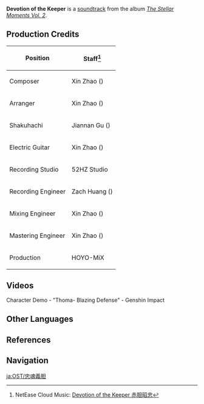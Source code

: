 {{Soundtrack Infobox
|title          =
|image          = The Stellar Moments Vol. 2.png
|album          = The Stellar Moments Vol. 2
|number         = 19
|featured       =
|featured2      =
|featured3      =
|featured_disc  =
|featured_disc2 =
|featured_disc3 =
|youtube_id     = hopQXbkXm94
|youtube_time   = 1644
|spotify_id     = 3sOx6kOQK9DGLgee7dAFOS
|played_in      = Character Demo
|during         = [https://youtu.be/watch?v=HPoeE5PRWTw Character Demo - "Thoma: Blazing Defense"]
|domain         =
|previous       = A Glorious Awakening
|next           = Awake From a Nightmare
}}
'''Devotion of the Keeper''' is a [[soundtrack]] from the album ''[[The Stellar Moments Vol. 2]]''.

==Production Credits==
{| class="wikitable" style="text-align:left; height:0.5em"
! Position
! Staff<ref>NetEase Cloud Music: [https://music.163.com/#/song?id=1913533272 Devotion of the Keeper 赤胆昭忠]</ref>
|-
! Composer
| Xin Zhao ({{zh|赵鑫}})
|-
! Arranger
| Xin Zhao ({{zh|赵鑫}})
|-
! Shakuhachi
| Jiannan Gu ({{zh|顾剑楠}})
|-
! Electric Guitar
| Xin Zhao ({{zh|赵鑫}})
|-
! Recording Studio
| 52HZ Studio
|-
! Recording Engineer
| Zach Huang ({{zh|黄巍}})
|-
! Mixing Engineer
| Xin Zhao ({{zh|赵鑫}})
|-
! Mastering Engineer
| Xin Zhao ({{zh|赵鑫}})
|-
! Production
| HOYO-MiX
|}

==Videos==
<gallery>
Character Demo - "Thoma- Blazing Defense" - Genshin Impact
</gallery>

==Other Languages==
{{Other Languages
|en      = Devotion of the Keeper
|zhs     = 赤胆昭忠
|zhs_rm  = Chìdǎn Zhāozhōng
|zht     = 赤膽昭忠
|zht_rm  = Chìdǎn Zhāozhōng
|zh_tl   = 
|ja      = 忠魂義胆
|ja_rm   = Chuukon-gitan
|ja_tl   = Loyalty-Morality-Courage
|ko      = Devotion of the Keeper<ref name=drumalong>Event: [[The Almighty Arataki Great and Glorious Drumalong Festival]]</ref>
|es      = El protector devoto<ref name=drumalong />
|fr      = Dévotion protectrice<ref name=drumalong />
|ru      = Преданность стража<ref name=drumalong />
|th      = Devotion of the Keeper<ref name=drumalong />
|vi      = Can Đảm Trung Thành<ref name=drumalong />
|vi_tl   = 
|de      = Loyalität und Furchtlosigkeit<ref name=drumalong />
|id      = Devotion of the Keeper<ref name=drumalong />
|pt      = Devoção do Guardião<ref name=drumalong />
|tr      = 
|tr_tl   = 
|it      = 
|it_tl   = 
}}

==References==
{{Reflist}}

==Navigation==
{{Soundtrack Navbox|The Stellar Moments}}

[[ja:OST/忠魂義胆]]